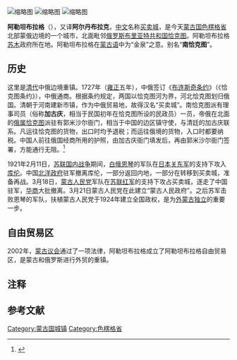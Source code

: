 [[File:Street_scene_in_Miamatchin_(i.e.,_Maimachin),_Trans_Biakal_(i.e.,_Transbaikalia)_LCCN99615500.tif|缩略图]]
[[File:EXV2_D127_Types_of_Buriats,_Chinese,_and_Mongols_in_Maimachin.jpg|缩略图]]
[[File:Zer-goo-cha,_Governor_of_Miamatchin_(i.e.,_Maimachin)_LCCN99615503.tif|缩略图]]

'''阿勒坦布拉格'''（{{mong|m=ᠠᠯᠲᠠᠨᠪᠤᠯᠠᠭ|k=Алтанбулаг}}），又译'''阿尔丹布拉克'''，[[中文|中文]]名称[[买卖城|买卖城]]，是今天[[蒙古国|蒙古国]][[色楞格省|色楞格省]]北部蒙俄边境的一个城市，北面毗邻[[俄罗斯|俄罗斯]][[布里亚特共和国|布里亚特共和国]][[恰克图|恰克图]]。阿勒坦布拉格[[苏木_(行政区划)|苏木]]政府所在地。阿勒坦布拉格在[[蒙古语|蒙古语]]中为“金泉”之意。别名“'''南恰克图'''”。

== 历史 ==
这里是[[清代|清代]]中俄边境重镇。1727年（[[雍正|雍正]]五年），中俄签订《[[布连斯奇条约|布连斯奇条约]]》（《恰克图条约》），中俄通商。根据条约规定，两国以恰克图河为界，河北恰克图划归俄国。清朝于河南建新市镇，作为中俄贸易地，故得汉名“买卖城”。南恰克图派有理事司员（俗称'''加古庆'''{{NoteTag|名字来源于[[蒙古语|蒙古语]]“[[断事官|断事官]]”（扎尔固齐，{{mong|m=ᠵᠠᠷᠭᠤᠴᠢ|k=Заргач}}）。}}，相当于民国初年在恰克图所设的民政员）一员，帝俄在北面的[[恰克图|俄属恰克图]]派驻有郭米沙尔衙门，相当于中国的边区镇守使，与清廷的加古庆联系。凡运往恰克图的货物，出口时均予退税；而运往俄境的货物，入口时都要纳税。中国人前往俄国经商所用的护照，由加古庆衙门填发后，再由郭米沙尔衙门签署，方能通行无阻。<ref>{{cite book |author1=路履仁 |title=《外蒙古见闻纪略》 |publisher=中国政协文史资料委员会 |page=《文史资料选辑》第63辑}}</ref>

1921年2月11日，[[苏联国内战争|苏联国内战争]]期间，[[白俄|白俄]][[恩琴|恩琴]]的军队在[[日本|日本]][[关东军|关东军]]的支持下攻入[[乌兰巴托|库伦]]。中国[[北洋政府|北洋政府]]驻军撤离库伦，一部分返回内地，一部分在转移到买卖城，准备再战。3月18日，[[蒙古人民党|蒙古人民党]]军队在[[苏联红军|苏联红军]]的支持下攻占买卖城，逐走了中国驻军，[[蒙古国华人|华商]]大批撤离。3月21日蒙古人民党在此建立“蒙古人民政府”。之后苏军击败恩琴的军队，扶植蒙古人民党于1924年建立全国政权，是为[[外蒙古独立|外蒙古独立]]的重要一步。

== 自由贸易区 ==
2002年，[[蒙古议会|蒙古议会]]通过了一项法律，阿勒坦布拉格成立了阿勒坦布拉格自由贸易区，是蒙古和俄罗斯进行外贸的重镇。

== 注释 ==
{{NoteFoot}}

== 参考文献 ==
{{Reflist}}

{{Mongolia-stub}}

[[Category:蒙古国城镇|Category:蒙古国城镇]]
[[Category:色楞格省|Category:色楞格省]]